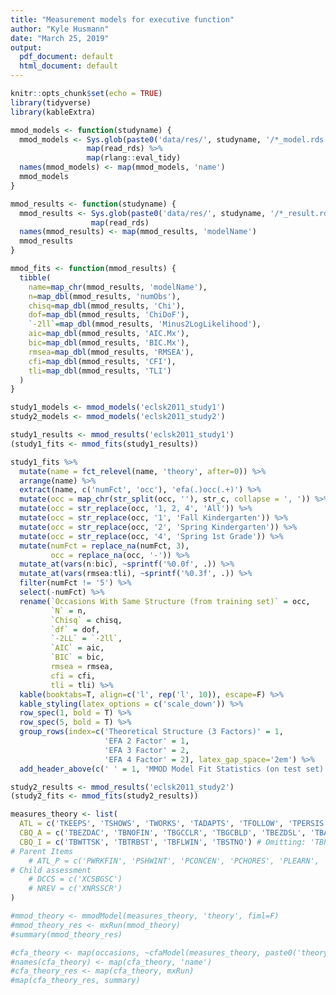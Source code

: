 ```yaml
---
title: "Measurement models for executive function"
author: "Kyle Husmann"
date: "March 25, 2019"
output:
  pdf_document: default
  html_document: default
---
```


```r
knitr::opts_chunk$set(echo = TRUE)
library(tidyverse)
library(kableExtra)

mmod_models <- function(studyname) {
  mmod_models <- Sys.glob(paste0('data/res/', studyname, '/*_model.rds')) %>%
                 map(read_rds) %>%
                 map(rlang::eval_tidy)
  names(mmod_models) <- map(mmod_models, 'name')
  mmod_models
}

mmod_results <- function(studyname) {
  mmod_results <- Sys.glob(paste0('data/res/', studyname, '/*_result.rds')) %>%
                  map(read_rds)
  names(mmod_results) <- map(mmod_results, 'modelName')
  mmod_results
}

mmod_fits <- function(mmod_results) {
  tibble(
    name=map_chr(mmod_results, 'modelName'),
    n=map_dbl(mmod_results, 'numObs'),
    chisq=map_dbl(mmod_results, 'Chi'),
    dof=map_dbl(mmod_results, 'ChiDoF'),
    `-2ll`=map_dbl(mmod_results, 'Minus2LogLikelihood'),
    aic=map_dbl(mmod_results, 'AIC.Mx'),
    bic=map_dbl(mmod_results, 'BIC.Mx'),
    rmsea=map_dbl(mmod_results, 'RMSEA'),
    cfi=map_dbl(mmod_results, 'CFI'),
    tli=map_dbl(mmod_results, 'TLI')
  )
}
```

```r
study1_models <- mmod_models('eclsk2011_study1')
study2_models <- mmod_models('eclsk2011_study2')
```

```r
study1_results <- mmod_results('eclsk2011_study1')
(study1_fits <- mmod_fits(study1_results))
```

```r
study1_fits %>%
  mutate(name = fct_relevel(name, 'theory', after=0)) %>%
  arrange(name) %>%
  extract(name, c('numFct', 'occ'), 'efa(.)occ(.+)') %>%
  mutate(occ = map_chr(str_split(occ, ''), str_c, collapse = ', ')) %>%
  mutate(occ = str_replace(occ, '1, 2, 4', 'All')) %>%
  mutate(occ = str_replace(occ, '1', 'Fall Kindergarten')) %>%
  mutate(occ = str_replace(occ, '2', 'Spring Kindergarten')) %>%
  mutate(occ = str_replace(occ, '4', 'Spring 1st Grade')) %>%
  mutate(numFct = replace_na(numFct, 3),
         occ = replace_na(occ, '-')) %>%
  mutate_at(vars(n:bic), ~sprintf('%0.0f', .)) %>%
  mutate_at(vars(rmsea:tli), ~sprintf('%0.3f', .)) %>%
  filter(numFct != '5') %>%
  select(-numFct) %>%
  rename(`Occasions With Same Structure (from training set)` = occ,
         `N` = n,
         `Chisq` = chisq,
         `df` = dof,
         `-2LL` = `-2ll`,
         `AIC` = aic,
         `BIC` = bic,
         rmsea = rmsea,
         cfi = cfi,
         tli = tli) %>%
  kable(booktabs=T, align=c('l', rep('l', 10)), escape=F) %>%
  kable_styling(latex_options = c('scale_down')) %>%
  row_spec(1, bold = T) %>%
  row_spec(5, bold = T) %>%
  group_rows(index=c('Theoretical Structure (3 Factors)' = 1,
                     'EFA 2 Factor' = 1,
                     'EFA 3 Factor' = 2,
                     'EFA 4 Factor' = 2), latex_gap_space='2em') %>%
  add_header_above(c(' ' = 1, 'MMOD Model Fit Statistics (on test set)' = 9))

```

```r
study2_results <- mmod_results('eclsk2011_study2')
(study2_fits <- mmod_fits(study2_results))
```

```r
measures_theory <- list(
  ATL = c('TKEEPS', 'TSHOWS', 'TWORKS', 'TADAPTS', 'TFOLLOW', 'TPERSIS', 'TATTEN'),
  CBQ_A = c('TBEZDAC', 'TBNOFIN', 'TBGCCLR', 'TBGCBLD', 'TBEZDSL', 'TBABSBK'),
  CBQ_I = c('TBWTTSK', 'TBTRBST', 'TBFLWIN', 'TBSTNO') # Omitting: 'TBPLNAC', 'TBAPRRK'
# Parent Items
    # ATL_P = c('PWRKFIN', 'PSHWINT', 'PCONCEN', 'PCHORES', 'PLEARN', 'PCREATV'),
# Child assessment
    # DCCS = c('XCSBGSC')
    # NREV = c('XNRSSCR')
)
```

```r
#mmod_theory <- mmodModel(measures_theory, 'theory', fiml=F)
#mmod_theory_res <- mxRun(mmod_theory)
#summary(mmod_theory_res)
```

```r
#cfa_theory <- map(occasions, ~cfaModel(measures_theory, paste0('theorycfa', .), ., fiml=T))
#names(cfa_theory) <- map(cfa_theory, 'name')
#cfa_theory_res <- map(cfa_theory, mxRun)
#map(cfa_theory_res, summary)
```
